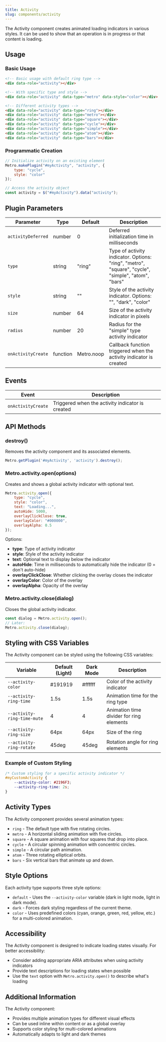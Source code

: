 ```yaml
---
title: Activity
slug: components/activity
---
```



The Activity component creates animated loading indicators in various styles. It can be used to show that an operation is in progress or that content is loading.

## Usage

<CodePen user="olton" hash="XJbqZRV" height="700"/>

### Basic Usage

```html
<!-- Basic usage with default ring type -->
<div data-role="activity"></div>

<!-- With specific type and style -->
<div data-role="activity" data-type="metro" data-style="color"></div>

<!-- Different activity types -->
<div data-role="activity" data-type="ring"></div>
<div data-role="activity" data-type="metro"></div>
<div data-role="activity" data-type="square"></div>
<div data-role="activity" data-type="cycle"></div>
<div data-role="activity" data-type="simple"></div>
<div data-role="activity" data-type="atom"></div>
<div data-role="activity" data-type="bars"></div>
```

### Programmatic Creation

```javascript
// Initialize activity on an existing element
Metro.makePlugin("#myActivity", "activity", {
    type: "cycle",
    style: "color"
});

// Access the activity object
const activity = $("#myActivity").data("activity");
```

## Plugin Parameters

| Parameter | Type | Default | Description |
| --------- | ---- | ------- | ----------- |
| `activityDeferred` | number | 0 | Deferred initialization time in milliseconds |
| `type` | string | "ring" | Type of activity indicator. Options: "ring", "metro", "square", "cycle", "simple", "atom", "bars" |
| `style` | string | "" | Style of the activity indicator. Options: "", "dark", "color" |
| `size` | number | 64 | Size of the activity indicator in pixels |
| `radius` | number | 20 | Radius for the "simple" type activity indicator |
| `onActivityCreate` | function | Metro.noop | Callback function triggered when the activity indicator is created |

## Events

| Event | Description |
| ----- | ----------- |
| `onActivityCreate` | Triggered when the activity indicator is created |

## API Methods

### destroy()

Removes the activity component and its associated elements.

```javascript
Metro.getPlugin('#myActivity', 'activity').destroy();
```

### Metro.activity.open(options)

Creates and shows a global activity indicator with optional text.

```javascript
Metro.activity.open({
    type: "cycle",
    style: "color",
    text: "Loading...",
    autoHide: 5000,
    overlayClickClose: true,
    overlayColor: "#000000",
    overlayAlpha: 0.5
});
```

Options:
- **type**: Type of activity indicator
- **style**: Style of the activity indicator
- **text**: Optional text to display below the indicator
- **autoHide**: Time in milliseconds to automatically hide the indicator (0 = don't auto-hide)
- **overlayClickClose**: Whether clicking the overlay closes the indicator
- **overlayColor**: Color of the overlay
- **overlayAlpha**: Opacity of the overlay

### Metro.activity.close(dialog)

Closes the global activity indicator.

```javascript
const dialog = Metro.activity.open();
// Later:
Metro.activity.close(dialog);
```

## Styling with CSS Variables

The Activity component can be styled using the following CSS variables:

| Variable | Default (Light) | Dark Mode | Description |
| -------- | --------------- | --------- | ----------- |
| `--activity-color` | #191919 | #ffffff | Color of the activity indicator |
| `--activity-ring-time` | 1.5s | 1.5s | Animation time for the ring type |
| `--activity-ring-time-mute` | 4 | 4 | Animation time divider for ring elements |
| `--activity-ring-size` | 64px | 64px | Size of the ring |
| `--activity-ring-rotate` | 45deg | 45deg | Rotation angle for ring elements |

### Example of Custom Styling

```css
/* Custom styling for a specific activity indicator */
#myCustomActivity {
    --activity-color: #2196F3;
    --activity-ring-time: 2s;
}
```

## Activity Types

The Activity component provides several animation types:

+ `ring` - The default type with five rotating circles.
+ `metro` - A horizontal sliding animation with five circles.
+ `square` - A square animation with four squares that drop into place.
+ `cycle` - A circular spinning animation with concentric circles.
+ `simple` - A circular path animation.
+ `atom` - Three rotating elliptical orbits.
+ `bars` - Six vertical bars that animate up and down.

## Style Options

Each activity type supports three style options:

+ `default` - Uses the `--activity-color` variable (dark in light mode, light in dark mode).
+ `dark` - Forces dark styling regardless of the current theme.
+ `color` - Uses predefined colors (cyan, orange, green, red, yellow, etc.) for a multi-colored animation.

## Accessibility

The Activity component is designed to indicate loading states visually. For better accessibility:

- Consider adding appropriate ARIA attributes when using activity indicators
- Provide text descriptions for loading states when possible
- Use the `text` option with `Metro.activity.open()` to describe what's loading

## Additional Information

The Activity component:
- Provides multiple animation types for different visual effects
- Can be used inline within content or as a global overlay
- Supports color styling for multi-colored animations
- Automatically adapts to light and dark themes